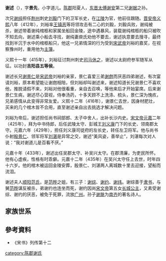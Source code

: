 '''谢述'''（{{bd|390年||435年||}}），字'''景先'''，小字道儿。[[陈郡|陈郡]]阳夏人，[[东晋|东晋]][[太傅|太傅]][[谢安|谢安]]第二兄[[谢据|谢据]]之孙。

次兄[[谢纯|谢纯]]担任[[荆州|荆州]]刺史[[刘毅_(东晋)|刘毅]]门下的卫军长史，在[[江陵|江陵]]为官，他前往跟随。[[晋安帝|晋安帝]][[义熙_(东晋)|义熙]]八年（412年），刘裕率[[王镇恶|王镇恶]]等将领攻击有二心的刘毅，刘毅兵败，谢纯被杀，谢述带着谢纯棺柩和家属坐船回金陵，途中遇暴风，装载谢纯棺柩的船只被吹不知去向，谢述乘小船去寻找，谢纯妻庾氏劝他不要去，谢述执意要去搜寻，最终找到半沉于水中的棺柩船只，他这一兄弟情深的行为受到[[宋武帝|宋武帝]]刘裕的嘉奖，在视察豫州时，重用他为[[主簿|主簿]]。

义熙十一年（415年），刘裕征讨荆州刺史[[司马休之|司马休之]]，谢述以太尉府参军随军从征。以功封'''吉阳县五等侯'''。

谢述长兄[[谢景仁|谢景仁]]是[[宋武帝|宋武帝]]刘裕的亲家，景仁喜爱三弟[[谢甝|谢甝]]而厌恶四弟谢述，有次宴请刘裕，原本希望能让谢甝相陪，但刘裕却叫谢述来，谢述知道长兄谢景仁不喜欢他，推脱请假不来，刘裕对他很看重，亲自去召唤，等他来后才开始宴席。后来谢景仁生病，谢述尽心营视，侍奉汤药，十多天顾不上洗涤、梳头，景仁深为愧疚，兄弟感情从此变得非常友爱。义熙十二年（416年），谢景仁去世，因身材肥壮，买来的几个棺木皆不合用，直至谢述亲自出去挑选才解决问题。

刘裕为帝后，谢述担任尚书祠部郎、太子中舍人，出补长沙内史。[[宋文帝|宋文帝]][[元嘉|元嘉]]二年（425年），拜为中书侍郎，后任武陵太守、彭城王[[刘义康|刘义康]]门下的长史、领南郡太守。元嘉六年（429年），担任刘义康司徒府的左长史，转任左卫将军。他与尚书仆射[[殷景仁|殷景仁]]、领军将军[[刘湛|刘湛]]是异常之交，谢述“美风姿，善举止”，刘湛每次对人说：“我对谢道儿是百看不厌。”

元嘉十年（433年），谢述出任吴郡太守、补吴兴太守。在郡清廉，为吏民所怀。他有心虚疾，性格有时乖僻。元嘉十二年（435年）在吴兴太守任上去世，时年四十六岁。他的棺木被运回金陵安葬，殷景仁、刘湛两人离城数十里去迎接，望船而流泪。

谢述夫人[[顺阳范氏|顺阳范氏]]，是[[范晔|范晔]]之姐，有三子：[[谢综|谢综]]、[[谢约|谢约]]、[[谢纬|谢纬]]。谢综善于[[隶书|隶书]]，与舅[[范晔|范晔]]谋反被杀，弟谢约也连坐而死，谢约因尚[[宋文帝|宋文帝]]第五女[[长城公主|长城公主]]，又素受谢综、谢约的厌恶，被免于死罪，流放[[广州|广州]]。孙子[[谢脁|谢脁]]为[[南齐|南齐]]的著名诗人。

== 家族世系 ==
{{main|陈郡谢氏世系图}}

== 參考資料 ==
* 《宋书》列传第十二

[[category:陈郡谢氏|category:陈郡谢氏]]